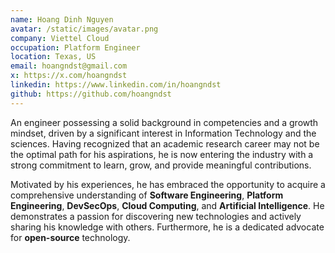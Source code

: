 ```yaml
---
name: Hoang Dinh Nguyen
avatar: /static/images/avatar.png
company: Viettel Cloud
occupation: Platform Engineer
location: Texas, US
email: hoangndst@gmail.com
x: https://x.com/hoangndst
linkedin: https://www.linkedin.com/in/hoangndst
github: https://github.com/hoangndst
---
```

An engineer possessing a solid background in competencies and a growth mindset, driven by a significant interest in Information Technology and the sciences. Having recognized that an academic research career may not be the optimal path for his aspirations, he is now entering the industry with a strong commitment to learn, grow, and provide meaningful contributions.

Motivated by his experiences, he has embraced the opportunity to acquire a comprehensive understanding of **Software Engineering**, **Platform Engineering**, **DevSecOps**, **Cloud Computing**, and **Artificial Intelligence**. He demonstrates a passion for discovering new technologies and actively sharing his knowledge with others. Furthermore, he is a dedicated advocate for **open-source** technology.
